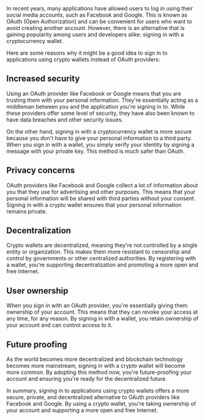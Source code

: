 
<Article icon={TbExclamationCircle} title="The importance of Wallet based authentication" description="In recent years, many applications have allowed users to log in using their social media accounts">
In recent years, many applications have allowed users to log in using their social media accounts, such as Facebook and Google. This is known as OAuth (Open Authorization) and can be convenient for users who want to avoid creating another account. However, there is an alternative that is gaining popularity among users and developers alike: signing in with a cryptocurrency wallet.

Here are some reasons why it might be a good idea to sign in to applications using crypto wallets instead of OAuth providers:

## Increased security

Using an OAuth provider like Facebook or Google means that you are trusting them with your personal information. They're essentially acting as a middleman between you and the application you're signing in to. While these providers offer some level of security, they have also been known to have data breaches and other security issues.

On the other hand, signing in with a cryptocurrency wallet is more secure because you don't have to give your personal information to a third party. When you sign in with a wallet, you simply verify your identity by signing a message with your private key. This method is much safer than OAuth.

## Privacy concerns

OAuth providers like Facebook and Google collect a lot of information about you that they use for advertising and other purposes. This means that your personal information will be shared with third parties without your consent. Signing in with a crypto wallet ensures that your personal information remains private.

## Decentralization

Crypto wallets are decentralized, meaning they're not controlled by a single entity or organization. This makes them more resistant to censorship and control by governments or other centralized authorities. By registering with a wallet, you're supporting decentralization and promoting a more open and free Internet.

## User ownership

When you sign in with an OAuth provider, you're essentially giving them ownership of your account. This means that they can revoke your access at any time, for any reason. By signing in with a wallet, you retain ownership of your account and can control access to it.

## Future proofing

As the world becomes more decentralized and blockchain technology becomes more mainstream, signing in with a crypto wallet will become more common. By adopting this method now, you're future-proofing your account and ensuring you're ready for the decentralized future.

In summary, signing in to applications using crypto wallets offers a more secure, private, and decentralized alternative to OAuth providers like Facebook and Google. By using a crypto wallet, you're taking ownership of your account and supporting a more open and free Internet.

</Article>

